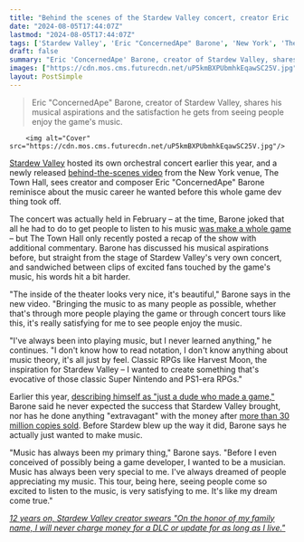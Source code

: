 ```yaml
---
title: "Behind the scenes of the Stardew Valley concert, creator Eric 'ConcernedApe' Barone was living his pre-game dev dream: 'Music has always been my primary thing'"
date: "2024-08-05T17:44:07Z"
lastmod: "2024-08-05T17:44:07Z"
tags: ['Stardew Valley', 'Eric "ConcernedApe" Barone', 'New York', 'The Town Hall', 'Harvest Moon', 'Super Nintendo', 'PS1-era RPGs']
draft: false
summary: "Eric 'ConcernedApe' Barone, creator of Stardew Valley, shares his musical aspirations and the satisfaction he gets from seeing people enjoy the game's music."
images: ["https://cdn.mos.cms.futurecdn.net/uP5kmBXPUbmhkEqawSC25V.jpg"]
layout: PostSimple
---
```

> Eric "ConcernedApe" Barone, creator of Stardew Valley, shares his musical aspirations and the satisfaction he gets from seeing people enjoy the game's music.


        <img alt="Cover" src="https://cdn.mos.cms.futurecdn.net/uP5kmBXPUbmhkEqawSC25V.jpg"/>
        
[<u>Stardew Valley</u>](https://www.gamesradar.com/stardew-valley-guide/) hosted its own orchestral concert earlier this year, and a newly released [<u>behind-the-scenes video</u>](https://youtu.be/plP0OFmP8kU) from the New York venue, The Town Hall, sees creator and composer Eric "ConcernedApe" Barone reminisce about the music career he wanted before this whole game dev thing took off. 

The concert was actually held in February – at the time, Barone joked that all he had to do to get people to listen to his music [<u>was make a whole game</u>](https://www.gamesradar.com/stardew-valleys-developer-has-some-advice-for-composers-trying-to-get-their-music-out-there-all-i-had-to-do-was-develop-an-entire-video-game-from-scratch/) – but The Town Hall only recently posted a recap of the show with additional commentary. Barone has discussed his musical aspirations before, but straight from the stage of Stardew Valley's very own concert, and sandwiched between clips of excited fans touched by the game's music, his words hit a bit harder. 

"The inside of the theater looks very nice, it's beautiful," Barone says in the new video. "Bringing the music to as many people as possible, whether that's through more people playing the game or through concert tours like this, it's really satisfying for me to see people enjoy the music. 

"I've always been into playing music, but I never learned anything," he continues. "I don't know how to read notation, I don't know anything about music theory, it's all just by feel. Classic RPGs like Harvest Moon, the inspiration for Stardew Valley – I wanted to create something that's evocative of those classic Super Nintendo and PS1-era RPGs." 

Earlier this year, [<u>describing himself as "just a dude who made a game,"</u>](https://www.gamesradar.com/games/simulation/30-million-copies-later-stardew-valley-creator-says-im-just-a-dude-who-made-a-game-and-still-spends-all-day-hunched-over-the-computer/) Barone said he never expected the success that Stardew Valley brought, nor has he done anything "extravagant" with the money after [more than 30 million copies sold](https://www.gamesradar.com/stardew-valley-has-sold-30-million-copies-and-its-creator-says-its-thriving-more-than-ever/). Before Stardew blew up the way it did, Barone says he actually just wanted to make music. 

"Music has always been my primary thing," Barone says. "Before I even conceived of possibly being a game developer, I wanted to be a musician. Music has always been very special to me. I've always dreamed of people appreciating my music. This tour, being here, seeing people come so excited to listen to the music, is very satisfying to me. It's like my dream come true." 

[<u><em>12 years on, Stardew Valley creator swears "On the honor of my family name, I will never charge money for a DLC or update for as long as I live."</em></u>](https://www.gamesradar.com/games/simulation/12-years-on-stardew-valley-creator-swears-on-the-honor-of-my-family-name-i-will-never-charge-money-for-a-dlc-or-update-for-as-long-as-i-live/)
        